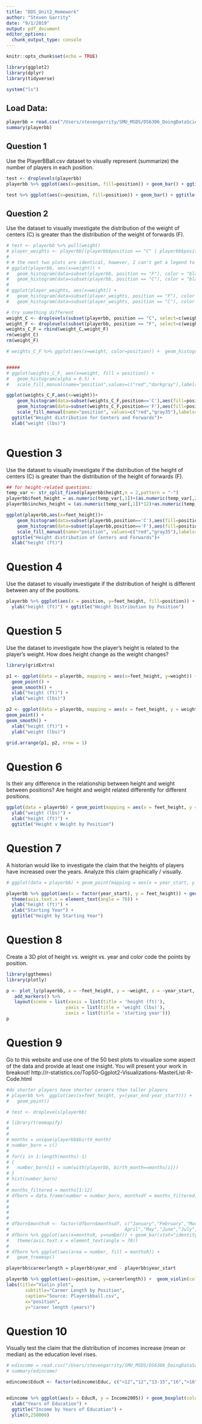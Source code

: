 ```yaml
---
title: "DDS_Unit2_Homework"
author: "Steven Garrity"
date: "9/1/2019"
output: pdf_document
editor_options: 
  chunk_output_type: console
---
```


```r
knitr::opts_chunk$set(echo = TRUE)

library(ggplot2)
library(dplyr)
library(tidyverse)
```

```r
system("ls")
```

## Load Data:
```r
playerbb = read.csv("/Users/stevengarrity/SMU_MSDS/DS6306_DoingDataScience/DDS_Git/Unit 2/PlayersBBall.csv", header = TRUE)
summary(playerbb)
```

## Question 1
Use the PlayerBBall.csv dataset to visually represent (summarize) the number of players in each position.

```r
test <- droplevels(playerbb)
playerbb %>% ggplot(aes(x=position, fill=position)) + geom_bar() + ggtitle("Number of Players in Each Position")

test %>% ggplot(aes(x=position, fill=position)) + geom_bar() + ggtitle("Number of Players in Each Position")
```

## Question 2
Use the dataset to visually investigate the distribution of the weight of centers (C) is greater than the distribution of the weight of forwards (F).

```r
# test <- playerbb %>% pull(weight)
# player_weights <- playerbb[(playerbb$position == "C" | playerbb$position == "F"),]
# 
# # the next two plots are identical, however, I can't get a legend to show
# ggplot(playerbb, aes(x=weight)) +
#   geom_histogram(data=subset(playerbb, position == "F"), color = "black", fill = "blue", alpha = 0.7) +
#   geom_histogram(data=subset(playerbb, position == "C"), color = "black", fill = "red", alpha = 0.7)
# 
# ggplot(player_weights, aes(x=weight)) +
#   geom_histogram(data=subset(player_weights, position == "F"), color = "black", fill = "blue", alpha = 0.7) +
#   geom_histogram(data=subset(player_weights, position == "C"), color = "black", fill = "red", alpha = 0.7)

# try something different
weight_C <- droplevels(subset(playerbb, position == "C", select=c(weight,position)))
weight_F <- droplevels(subset(playerbb, position == "F", select=c(weight,position)))
weights_C_F = rbind(weight_C,weight_F)
rm(weight_C)
rm(weight_F)

# weights_C_F %>% ggplot(aes(x=weight, color=position)) +  geom_histogram()


#####
# ggplot(weights_C_F, aes(x=weight, fill = position)) + 
#   geom_histogram(alpha = 0.5) + 
#   scale_fill_manual(name="position",values=c("red","darkgray"),labels=c("C","F"))

ggplot(weights_C_F,aes(x=weight))+ 
    geom_histogram(data=subset(weights_C_F,position=='C'),aes(fill=position),alpha=0.6)+
    geom_histogram(data=subset(weights_C_F,position=='F'),aes(fill=position),alpha=0.6)+
    scale_fill_manual(name="position", values=c("red","gray35"),labels=c("C","F"))+
  ggtitle("Weight distribution for Centers and Forwards")+
  xlab("weight (lbs)")
  

```

# Question 3
Use the dataset to visually investigate if the distribution of the height of centers (C) is greater than the distribution of the height of forwards (F).


```r
## for height-related questions:
temp_var <- str_split_fixed(playerbb$height,n = 2,pattern = "-")
playerbb$feet_height = as.numeric(temp_var[,1])+(as.numeric(temp_var[,2])/12)
playerbb$inches_height = (as.numeric(temp_var[,1])*12)+as.numeric(temp_var[,2])

ggplot(playerbb,aes(x=feet_height))+ 
    geom_histogram(data=subset(playerbb,position=='C'),aes(fill=position),alpha=0.6)+
    geom_histogram(data=subset(playerbb,position=='F'),aes(fill=position),alpha=0.6)+
    scale_fill_manual(name="position", values=c("red","gray35"),labels=c("C","F"))+
  ggtitle("Height distribution of Centers and Forwards")+
  xlab("height (ft)")

```

# Question 4
Use the dataset to visually investigate if the distribution of height is different between any of the positions.

```r
playerbb %>% ggplot(aes(x = position, y=feet_height, fill=position)) + geom_boxplot() +
  ylab("height (ft)") + ggtitle("Height Distribution by Position")

```

# Question 5
Use the dataset to investigate how the player’s height is related to the player’s weight. How does height change as the weight changes?

```r
library(gridExtra)

p1 <- ggplot(data = playerbb, mapping = aes(x=feet_height, y=weight)) +
  geom_point() +
  geom_smooth() +
  xlab("height (ft)") +
  ylab("weight (lbs)")

p2 <- ggplot(data = playerbb, mapping = aes(x = feet_height, y = weight, linetype = position, color = position)) + 
geom_point() +
geom_smooth() +
  xlab("height (ft)") +
  ylab("weight (lbs)")

grid.arrange(p1, p2, nrow = 1)
```

# Question 6
Is their any difference in the relationship between height and weight between positions?  Are height and weight related differently for different positions.

```r
ggplot(data = playerbb) + geom_point(mapping = aes(x = feet_height, y = weight, color = position)) + geom_smooth(mapping = aes(x = feet_height, y = weight)) + facet_wrap(~position) +
  ylab("weight (lbs)") +
  xlab("height (ft)") +
  ggtitle("Height v Weight by Position")
```

# Question 7
A historian would like to investigate the claim that the heights of players have increased over the years.  Analyze this claim graphically / visually.

```r
# ggplot(data = playerbb) + geom_point(mapping = aes(x = year_start, y = feet_height))

playerbb %>% ggplot(aes(x = factor(year_start), y = feet_height)) + geom_boxplot(color = "dodgerblue4") +
  theme(axis.text.x = element_text(angle = 70)) +
  ylab("height (ft)") +
  xlab("Starting Year") +
  ggtitle("Height by Starting Year")
```

# Question 8
Create a 3D plot of height vs. weight vs. year and color code the points by position.

```r
library(ggthemes)
library(plotly)

p <- plot_ly(playerbb, x = ~feet_height, y = ~weight, z = ~year_start, color = ~position) %>%
   add_markers() %>%
   layout(scene = list(xaxis = list(title = 'height (ft)'),
                      yaxis = list(title = 'weight (lbs)'),
                      zaxis = list(title = 'starting year')))
p
```

# Question 9
Go to this website and use one of the 50 best plots to visualize some aspect of the data and provide at least one insight.  You will present your work in breakout! http://r-statistics.co/Top50-Ggplot2-Visualizations-MasterList-R-Code.html

```r
#do shorter players have shorter careers than taller players
# playerbb %>%  ggplot(aes(x=feet_height, y=(year_end-year_start))) +
#   geom_point()

# test <- droplevels(playerbb)

# library(treemapify)
# 
# 
# months = unique(playerbb$birth_month)
# number_born = c()
# 
# for(i in 1:length(months)-1)
# {
#   number_born[i] = sum(with(playerbb, birth_month==months[i]))
# }
# hist(number_born)
# 
# months_filtered = months[1:12]
# dfborn = data.frame(number = number_born, monthsdf = months_filtered)
# 
# 
# 
# 
# dfborn$monthsR <- factor(dfborn$monthsdf, c("January","February","March","
#                                           April","May","June","July","August","September","October","November","December"))
# dfborn %>% ggplot(aes(x=monthsR, y=number)) + geom_bar(stat="identity") +
#   theme(axis.text.x = element_text(angle = 70))
# 
# dfborn %>% ggplot(aes(area = number, fill = monthsR)) +
#   geom_treemap() 

playerbb$careerlength = playerbb$year_end - playerbb$year_start

playerbb %>% ggplot(aes(x=position, y=careerlength)) +  geom_violin(color="darkgray") +  
labs(title="Violin plot", 
       subtitle="Career Length by Position",
       caption="Source: Playersbball.csv",
       x="position",
       y="career length (years)")

```

# Question 10
Visually test the claim that the distribution of incomes increase (mean or median) as the education level rises.

```r
# edincome = read.csv("/Users/stevengarrity/SMU_MSDS/DS6306_DoingDataScience/DDS_Git/Unit 2/Education_Income.csv", header = TRUE)
# summary(edincome)

edincome$EducR <- factor(edincome$Educ, c("<12","12","13-15","16",">16"))


edincome %>% ggplot(aes(x = EducR, y = Income2005)) + geom_boxplot(color = "dodgerblue2", fill = "gray20") + ylab("Income ($)") +
  xlab("Years of Education") +
  ggtitle("Income by Years of Education") +
  ylim(0,250000)
```




